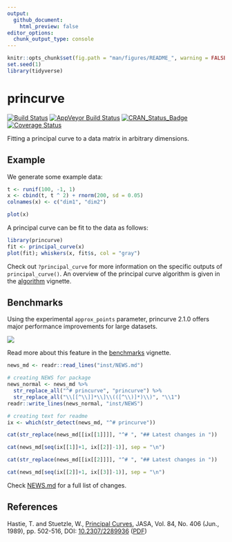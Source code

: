 ```yaml
---
output:
  github_document:
    html_preview: false
editor_options: 
  chunk_output_type: console
---
```


<!-- README.md is generated from README.Rmd. Please edit that file -->

```r
knitr::opts_chunk$set(fig.path = "man/figures/README_", warning = FALSE, message = FALSE, error = FALSE, echo = TRUE)
set.seed(1)
library(tidyverse)
```

# princurve
[![Build Status](https://travis-ci.org/dynverse/princurve.svg?branch=master)](https://travis-ci.org/dynverse/princurve)
[![AppVeyor Build Status](https://ci.appveyor.com/api/projects/status/github/dynverse/princurve?branch=master&svg=true)](https://ci.appveyor.com/project/dynverse/princurve)
[![CRAN_Status_Badge](https://www.r-pkg.org/badges/version/princurve)](https://cran.r-project.org/package=princurve)
[![Coverage Status](https://codecov.io/gh/dynverse/princurve/branch/master/graph/badge.svg)](https://codecov.io/gh/dynverse/princurve?branch=master)

Fitting a principal curve to a data matrix in arbitrary dimensions.

## Example
We generate some example data:
```r
t <- runif(100, -1, 1)
x <- cbind(t, t ^ 2) + rnorm(200, sd = 0.05)
colnames(x) <- c("dim1", "dim2")

plot(x)
```

A principal curve can be fit to the data as follows:
```r
library(princurve)
fit <- principal_curve(x)
plot(fit); whiskers(x, fit$s, col = "gray")
```

Check out `?principal_curve` for more information on the specific outputs of `principal_curve()`. 
An overview of the principal curve algorithm is given in the [algorithm](vignettes/algorithm.md) vignette.

## Benchmarks

Using the experimental `approx_points` parameter, princurve 2.1.0 offers major performance improvements for large datasets.

![](vignettes/benchmarks_files/figure-markdown_github/compare-1.png)


Read more about this feature in the [benchmarks](vignettes/benchmarks.md) vignette.

<!-- ## Latest changes -->
<!-- This section gets automatically generated from inst/NEWS.md, and also generates inst/NEWS -->

```r
news_md <- readr::read_lines("inst/NEWS.md")

# creating NEWS for package
news_normal <- news_md %>% 
  str_replace_all("^# princurve", "princurve") %>% 
  str_replace_all("\\[[^\\]]*\\]\\(([^\\)]*)\\)", "\\1")
readr::write_lines(news_normal, "inst/NEWS")

# creating text for readme
ix <- which(str_detect(news_md, "^# princurve"))

cat(str_replace(news_md[[ix[[1]]]], "^# ", "## Latest changes in "))

cat(news_md[seq(ix[[1]]+1, ix[[2]]-1)], sep = "\n")

cat(str_replace(news_md[[ix[[2]]]], "^# ", "## Latest changes in "))

cat(news_md[seq(ix[[2]]+1, ix[[3]]-1)], sep = "\n")
```

Check [NEWS.md](inst/NEWS.md) for a full list of changes.

## References

Hastie, T. and Stuetzle, W., [Principal Curves](https://www.jstor.org/stable/2289936), JASA, Vol. 84, No. 406 (Jun., 1989), pp. 502-516, DOI: [10.2307/2289936](http://doi.org/10.2307/2289936) ([PDF](https://web.stanford.edu/~hastie/Papers/principalcurves.pdf))
